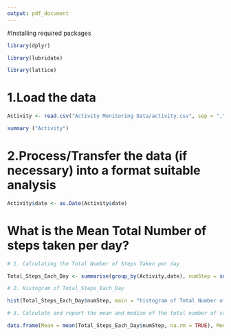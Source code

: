 ---
output: pdf_document
---
#Installing required packages
```{r}
library(dplyr)

library(lubridate)

library(lattice)
```
# 1.Load the data
```{r}
Activity <- read.csv("Activity Monitoring Data/activity.csv", sep = ",")

summary ("Activity")
```

# 2.Process/Transfer the data (if necessary) into a format suitable analysis

```{r}
Activity$date <- as.Date(Activity$date)
```

# What is the Mean Total Number of steps taken per day?

```{r}
# 1. Calculating the Total Number of Steps Taken per day

Total_Steps_Each_Day <- summarise(group_by(Activity,date), numStep = sum(steps, na.rm = TRUE))

# 2. Histogram of Total_Steps_Each_Day

hist(Total_Steps_Each_Day$numStep, main = "histogram of Total Number of Steps Taken Per Day", xlab = "")

# 3. Calculate and report the mean and median of the total number of steps taken per day

data.frame(Mean = mean(Total_Steps_Each_Day$numStep, na.rm = TRUE), Median = median(Total_Steps_Each_Day$numStep, na.rm = TRUE))

```


